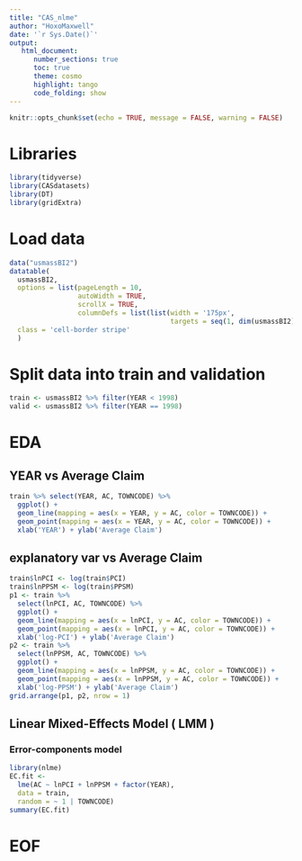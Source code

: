 ```yaml
---
title: "CAS_nlme"
author: "HoxoMaxwell"
date: '`r Sys.Date()`'
output: 
   html_document:
      number_sections: true
      toc: true
      theme: cosmo
      highlight: tango
      code_folding: show
---
```


```r
knitr::opts_chunk$set(echo = TRUE, message = FALSE, warning = FALSE)
```

# Libraries
```r
library(tidyverse)
library(CASdatasets)
library(DT)
library(gridExtra)
```

# Load data
```r
data("usmassBI2")
datatable(
  usmassBI2,
  options = list(pageLength = 10, 
                 autoWidth = TRUE,
                 scrollX = TRUE,
                 columnDefs = list(list(width = '175px',
                                        targets = seq(1, dim(usmassBI2)[2])))),
  class = 'cell-border stripe'
  )
```

# Split data into train and validation
```r
train <- usmassBI2 %>% filter(YEAR < 1998)
valid <- usmassBI2 %>% filter(YEAR == 1998)
```

# EDA

## YEAR vs Average Claim
```r
train %>% select(YEAR, AC, TOWNCODE) %>% 
  ggplot() +
  geom_line(mapping = aes(x = YEAR, y = AC, color = TOWNCODE)) +
  geom_point(mapping = aes(x = YEAR, y = AC, color = TOWNCODE)) +
  xlab('YEAR') + ylab('Average Claim')
```

## explanatory var vs Average Claim
```r
train$lnPCI <- log(train$PCI)
train$lnPPSM <- log(train$PPSM)
p1 <- train %>% 
  select(lnPCI, AC, TOWNCODE) %>% 
  ggplot() +
  geom_line(mapping = aes(x = lnPCI, y = AC, color = TOWNCODE)) +
  geom_point(mapping = aes(x = lnPCI, y = AC, color = TOWNCODE)) +
  xlab('log-PCI') + ylab('Average Claim')
p2 <- train %>% 
  select(lnPPSM, AC, TOWNCODE) %>% 
  ggplot() +
  geom_line(mapping = aes(x = lnPPSM, y = AC, color = TOWNCODE)) +
  geom_point(mapping = aes(x = lnPPSM, y = AC, color = TOWNCODE)) +
  xlab('log-PPSM') + ylab('Average Claim')
grid.arrange(p1, p2, nrow = 1)
```

## Linear Mixed-Effects Model ( LMM )
### Error-components model
```r
library(nlme)
EC.fit <-
  lme(AC ~ lnPCI + lnPPSM + factor(YEAR),
  data = train,
  random = ~ 1 | TOWNCODE)
summary(EC.fit)
```


# EOF
